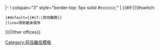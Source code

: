 <includeonly>|-
! colspan="3" style="border-top: 5px solid #cccccc;" | {{#if:{{{1}}}|{{#switch:{{{1}}}
 |#default={{#if:{{{1}}}|其他職務}}
 |line=頭銜繼承順序
}}|Other offices}}
</includeonly><noinclude>
{{documentation}}
[[Category:前任繼任模板]]
</noinclude>
